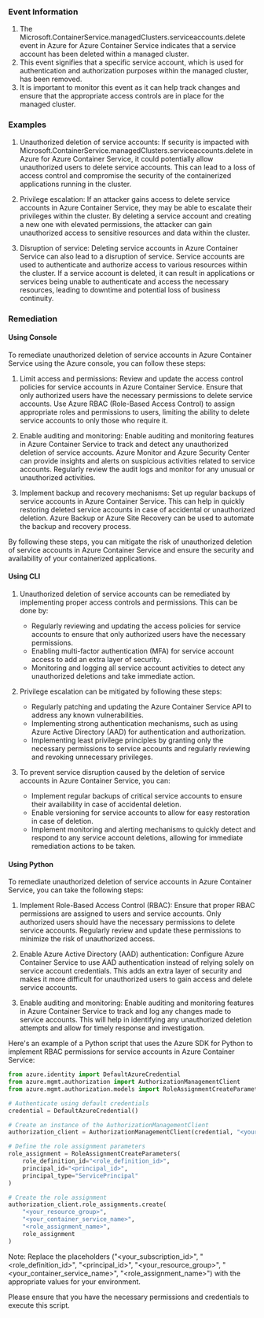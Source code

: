 
### Event Information

1. The Microsoft.ContainerService.managedClusters.serviceaccounts.delete event in Azure for Azure Container Service indicates that a service account has been deleted within a managed cluster.
2. This event signifies that a specific service account, which is used for authentication and authorization purposes within the managed cluster, has been removed.
3. It is important to monitor this event as it can help track changes and ensure that the appropriate access controls are in place for the managed cluster.


### Examples

1. Unauthorized deletion of service accounts: If security is impacted with Microsoft.ContainerService.managedClusters.serviceaccounts.delete in Azure for Azure Container Service, it could potentially allow unauthorized users to delete service accounts. This can lead to a loss of access control and compromise the security of the containerized applications running in the cluster.

2. Privilege escalation: If an attacker gains access to delete service accounts in Azure Container Service, they may be able to escalate their privileges within the cluster. By deleting a service account and creating a new one with elevated permissions, the attacker can gain unauthorized access to sensitive resources and data within the cluster.

3. Disruption of service: Deleting service accounts in Azure Container Service can also lead to a disruption of service. Service accounts are used to authenticate and authorize access to various resources within the cluster. If a service account is deleted, it can result in applications or services being unable to authenticate and access the necessary resources, leading to downtime and potential loss of business continuity.

### Remediation

#### Using Console

To remediate unauthorized deletion of service accounts in Azure Container Service using the Azure console, you can follow these steps:

1. Limit access and permissions: Review and update the access control policies for service accounts in Azure Container Service. Ensure that only authorized users have the necessary permissions to delete service accounts. Use Azure RBAC (Role-Based Access Control) to assign appropriate roles and permissions to users, limiting the ability to delete service accounts to only those who require it.

2. Enable auditing and monitoring: Enable auditing and monitoring features in Azure Container Service to track and detect any unauthorized deletion of service accounts. Azure Monitor and Azure Security Center can provide insights and alerts on suspicious activities related to service accounts. Regularly review the audit logs and monitor for any unusual or unauthorized activities.

3. Implement backup and recovery mechanisms: Set up regular backups of service accounts in Azure Container Service. This can help in quickly restoring deleted service accounts in case of accidental or unauthorized deletion. Azure Backup or Azure Site Recovery can be used to automate the backup and recovery process.

By following these steps, you can mitigate the risk of unauthorized deletion of service accounts in Azure Container Service and ensure the security and availability of your containerized applications.

#### Using CLI

1. Unauthorized deletion of service accounts can be remediated by implementing proper access controls and permissions. This can be done by:
   - Regularly reviewing and updating the access policies for service accounts to ensure that only authorized users have the necessary permissions.
   - Enabling multi-factor authentication (MFA) for service account access to add an extra layer of security.
   - Monitoring and logging all service account activities to detect any unauthorized deletions and take immediate action.

2. Privilege escalation can be mitigated by following these steps:
   - Regularly patching and updating the Azure Container Service API to address any known vulnerabilities.
   - Implementing strong authentication mechanisms, such as using Azure Active Directory (AAD) for authentication and authorization.
   - Implementing least privilege principles by granting only the necessary permissions to service accounts and regularly reviewing and revoking unnecessary privileges.

3. To prevent service disruption caused by the deletion of service accounts in Azure Container Service, you can:
   - Implement regular backups of critical service accounts to ensure their availability in case of accidental deletion.
   - Enable versioning for service accounts to allow for easy restoration in case of deletion.
   - Implement monitoring and alerting mechanisms to quickly detect and respond to any service account deletions, allowing for immediate remediation actions to be taken.

#### Using Python

To remediate unauthorized deletion of service accounts in Azure Container Service, you can take the following steps:

1. Implement Role-Based Access Control (RBAC): Ensure that proper RBAC permissions are assigned to users and service accounts. Only authorized users should have the necessary permissions to delete service accounts. Regularly review and update these permissions to minimize the risk of unauthorized access.

2. Enable Azure Active Directory (AAD) authentication: Configure Azure Container Service to use AAD authentication instead of relying solely on service account credentials. This adds an extra layer of security and makes it more difficult for unauthorized users to gain access and delete service accounts.

3. Enable auditing and monitoring: Enable auditing and monitoring features in Azure Container Service to track and log any changes made to service accounts. This will help in identifying any unauthorized deletion attempts and allow for timely response and investigation.

Here's an example of a Python script that uses the Azure SDK for Python to implement RBAC permissions for service accounts in Azure Container Service:

```python
from azure.identity import DefaultAzureCredential
from azure.mgmt.authorization import AuthorizationManagementClient
from azure.mgmt.authorization.models import RoleAssignmentCreateParameters

# Authenticate using default credentials
credential = DefaultAzureCredential()

# Create an instance of the AuthorizationManagementClient
authorization_client = AuthorizationManagementClient(credential, "<your_subscription_id>")

# Define the role assignment parameters
role_assignment = RoleAssignmentCreateParameters(
    role_definition_id="<role_definition_id>",
    principal_id="<principal_id>",
    principal_type="ServicePrincipal"
)

# Create the role assignment
authorization_client.role_assignments.create(
    "<your_resource_group>",
    "<your_container_service_name>",
    "<role_assignment_name>",
    role_assignment
)
```

Note: Replace the placeholders ("<your_subscription_id>", "<role_definition_id>", "<principal_id>", "<your_resource_group>", "<your_container_service_name>", "<role_assignment_name>") with the appropriate values for your environment.

Please ensure that you have the necessary permissions and credentials to execute this script.

